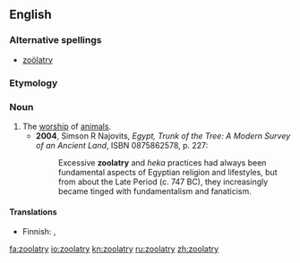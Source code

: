 ==English==
{{wikipedia|Animal worship}}

===Alternative spellings===
* [[zoölatry]]

===Etymology===
{{suffix|zoo-|latry}}

===Noun===
{{en-noun|-}}

# The [[worship]] of [[animal]]s.
#*'''2004''', Simson R Najovits, ''Egypt, Trunk of the Tree: A Modern Survey of an Ancient Land'', ISBN 0875862578, p. 227:
#*:Excessive '''zoolatry''' and ''heka'' practices had always been fundamental aspects of Egyptian religion and lifestyles, but from about the Late Period (c. 747 BC), they increasingly became tinged with fundamentalism and fanaticism.

====Translations====
{{trans-top|worship of animals}}
* Finnish: {{t-|fi|eläintenpalvonta}}, {{t-|fi|zoolatria}}
{{trans-mid}}
{{trans-bottom}}

[[fa:zoolatry]]
[[io:zoolatry]]
[[kn:zoolatry]]
[[ru:zoolatry]]
[[zh:zoolatry]]